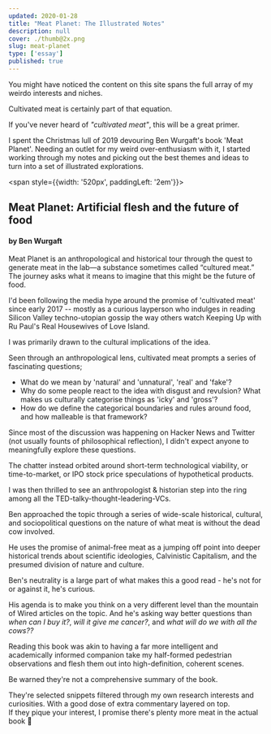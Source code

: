 ```yaml
---
updated: 2020-01-28
title: "Meat Planet: The Illustrated Notes"
description: null
cover: ./thumb@2x.png
slug: meat-planet
type: ['essay']
published: true
---
```


You might have noticed the content on this site spans the full array of my weirdo interests and niches. 

Cultivated meat is certainly part of that equation. 

If you've never heard of *"cultivated meat"*, this will be a great primer.

I spent the Christmas lull of 2019 devouring Ben Wurgaft's book 'Meat Planet'. 
Needing an outlet for my weird over-enthusiasm with it, I started working through my notes and picking out the best themes and ideas to turn into a set of illustrated explorations.

<Halfspacer />

<TwoCol imgPadding='2em'>

<BasicImage maxwidth="300px" src="https://images.ucpress.edu/covers/isbn13/9780520295537.jpg" alt="Book cover for Meat Planet" />

<span style={{width: '520px', paddingLeft: '2em'}}>

## Meat Planet: Artificial flesh and the future of food

#### by Ben Wurgaft

Meat Planet is an anthropological and historical tour through the quest to generate meat in the lab—a substance sometimes called “cultured meat.” The journey asks what it means to imagine that this might be the future of food.

</span>


</TwoCol>

I'd been following the media hype around the promise of 'cultivated meat' since early 2017 -- mostly as a curious layperson who indulges in reading Silicon Valley techno-utopian gossip the way others watch Keeping Up with Ru Paul's Real Housewives of Love Island.

I was primarily drawn to the cultural implications of the idea.

Seen through an anthropological lens, cultivated meat prompts a series of fascinating questions;
- What do we mean by 'natural' and 'unnatural', 'real' and 'fake'?
- Why do some people react to the idea with disgust and revulsion? What makes us culturally categorise things as 'icky' and 'gross'?
- How do we define the categorical boundaries and rules around food, and how malleable is that framework?

Since most of the discussion was happening on Hacker News and Twitter (not usually founts of philosophical reflection), I didn't expect anyone to meaningfully explore these questions.

The chatter instead orbited around short-term technological viability, or time-to-market, or IPO stock price speculations of hypothetical products.

I was then thrilled to see an anthropologist & historian step into the ring among all the TED-talky-thought-leadering-VCs.

Ben approached the topic through a series of wide-scale historical, cultural, and sociopolitical questions on the nature of what meat is without the dead cow involved.

He uses the promise of animal-free meat as a jumping off point into deeper historical trends about scientific ideologies, Calvinistic Capitalism, and the presumed division of nature and culture.

Ben's neutrality is a large part of what makes this a good read - he's not for or against it, he's curious.

His agenda is to make you think on a very different level than the mountain of Wired articles on the topic. And he's asking way better questions than *when can I buy it?*, *will it give me cancer?*, and *what will do we with all the cows??*

Reading this book was akin to having a far more intelligent and academically informed companion take my half-formed pedestrian observations and flesh them out into high-definition, coherent scenes.

Be warned they're not a comprehensive summary of the book.

They're selected snippets filtered through my own research interests and curiosities. With a good dose of extra commentary layered on top.   
If they pique your interest, I promise there's plenty more meat in the actual book <span>🍖</span>

<br />

<FullWidthImage width="1200px" src="https://res.cloudinary.com/dxj9qr5gj/image/upload/v1619764285/maggieappleton.com/essays/meat-planet/OriginStoryLabMeat_1-Full_2x_gipupn.png" alt="Illustrated notes on the book Meat Planet" />

<FullWidthImage width="1200px" src="https://res.cloudinary.com/dxj9qr5gj/image/upload/v1619764307/maggieappleton.com/essays/meat-planet/LabMeatOrigin_Frame234_ruzewo.png" alt="Illustrated notes on the book Meat Planet" />

<FullWidthImage width="1100px" src="https://res.cloudinary.com/dxj9qr5gj/image/upload/v1619692805/maggieappleton.com/essays/meat-planet/Artboard_2_copy_fzzreh.png" alt="Illustrated notes on the book Meat Planet" />

<FullWidthImage width="1200px" src="https://res.cloudinary.com/dxj9qr5gj/image/upload/v1619692793/maggieappleton.com/essays/meat-planet/ReductiveSociobiology_Full_copy_ck0gv2.png" alt="Illustrated notes on the book Meat Planet" />

<FullWidthImage width="1200px" src="https://res.cloudinary.com/dxj9qr5gj/image/upload/v1619692753/maggieappleton.com/essays/meat-planet/TechDisharmony_2x_ttigav.png" alt="Illustrated notes on the book Meat Planet" />

<FullWidthImage width="1200px" src="https://res.cloudinary.com/dxj9qr5gj/image/upload/v1619692818/maggieappleton.com/essays/meat-planet/PaleoBarProsthetics_2x_iaw9cc.png" alt="Illustrated notes on the book Meat Planet" />

<FullWidthImage width="1200px" src="https://res.cloudinary.com/dxj9qr5gj/image/upload/v1619692702/maggieappleton.com/essays/meat-planet/IndustrialMeat_lsln54.png" alt="Illustrated notes on the book Meat Planet" />

<FullWidthImage width="1200px" src="https://res.cloudinary.com/dxj9qr5gj/image/upload/v1619692855/maggieappleton.com/essays/meat-planet/Unfathomable_Meat-Part2_euirvx.png" alt="Illustrated notes on the book Meat Planet" />

<FullWidthImage width="1100px" src="https://res.cloudinary.com/dxj9qr5gj/image/upload/v1619692717/maggieappleton.com/essays/meat-planet/Unfathomable_Meat_1_y0fqkd.png" alt="Illustrated notes on the book Meat Planet" />

<FullWidthImage width="1100px" src="https://res.cloudinary.com/dxj9qr5gj/image/upload/v1619692723/maggieappleton.com/essays/meat-planet/JesusMeat_OG_ofts8d.png" alt="Illustrated notes on the book Meat Planet" />